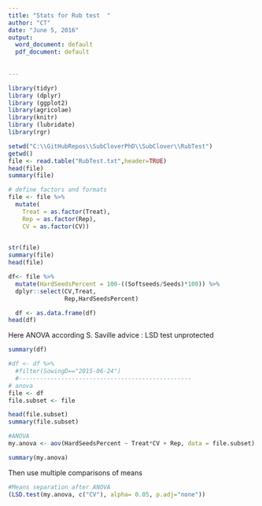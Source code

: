 ```yaml
---
title: "Stats for Rub test  "
author: "CT"
date: "June 5, 2016"
output:
  word_document: default
  pdf_document: default
  
 
---
```


```r
library(tidyr)
library (dplyr)
library (ggplot2)
library(agricolae)
library(knitr)
library (lubridate)
library(rgr)
```


```r
setwd("C:\\GitHubRepos\\SubCloverPhD\\SubClover\\RubTest")
getwd()
file <- read.table("RubTest.txt",header=TRUE)
head(file)
summary(file)


```

```r
# define factors and formats
file <- file %>%
  mutate(
    Treat = as.factor(Treat),
    Rep = as.factor(Rep),
    CV = as.factor(CV))
    

str(file)
summary(file)
head(file)
```


```r
df<- file %>%
  mutate(HardSeedsPercent = 100-((Softseeds/Seeds)*100)) %>%
  dplyr::select(CV,Treat,
                Rep,HardSeedsPercent)

  df <- as.data.frame(df)
head(df)
```


Here ANOVA according S. Saville advice : LSD test unprotected 

```r
summary(df)

#df <- df %>%
  #filter(SowingD=="2015-06-24")
  #-------------------------------------------------
# anova 
file <- df
file.subset <- file 

head(file.subset)
summary(file.subset)


```

```r
#ANOVA
my.anova <- aov(HardSeedsPercent ~ Treat*CV + Rep, data = file.subset)

summary(my.anova)
```

Then use multiple comparisons of means
```r
#Means separation after ANOVA
(LSD.test(my.anova, c("CV"), alpha= 0.05, p.adj="none")) 
```


